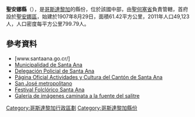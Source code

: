 '''聖安娜縣'''（{{lang-es|Cantón de Santa Ana}}），是[[哥斯達黎加|哥斯達黎加]]的縣份，位於該國中部，由[[聖何塞省_(哥斯達黎加)|聖何塞省]]負責管轄，首府設於[[聖安娜區_(哥斯達黎加)|聖安娜區]]，始建於1907年8月29日，面積61.42平方公里，2011年人口49,123人，人口密度每平方公里799.79人。

{{Coord|9|55|9|N|84|12|30|W|display=title}}

==參考資料==
* [www.santaana.go.cr/]
* [http://www.santaana.go.cr/ Municipalidad de Santa Ana] {{Wayback|url=http://www.santaana.go.cr/ |date=20210228004140 }}
* [http://www.facebook.com/dpsa109 Delegación Policial de Santa Ana]
* [http://www.ticoindex.com/santaana Página Oficial Actividades y Cultura del Cantón de Santa Ana] {{Wayback|url=http://www.ticoindex.com/santaana |date=20200616035551 }}
* [https://web.archive.org/web/20070817010246/http://www.sanjosemetropolitano.org/ModMunicipalidades/SantaAna/Canton_Santa_Ana.htm San José metropolitano]
* [http://www.ticoindex.com/santaana Festival Folclórico Santa Ana] {{Wayback|url=http://www.ticoindex.com/santaana |date=20200616035551 }}
* [http://www.ticoindex.com/caminataalsalitre Galería de imágenes caminata a la fuente del salitre] {{Wayback|url=http://www.ticoindex.com/caminataalsalitre |date=20200616024552 }}

{{哥斯達黎加省份}}
[[Category:哥斯達黎加行政區劃|Category:哥斯達黎加行政區劃]]
[[Category:哥斯達黎加縣份|Category:哥斯達黎加縣份]]